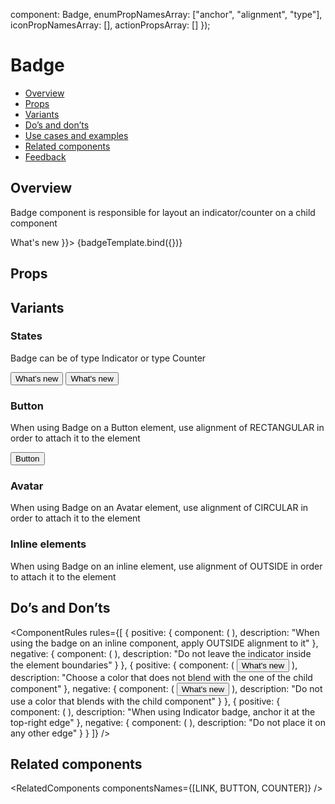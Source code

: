 
  component: Badge,
  enumPropNamesArray: ["anchor", "alignment", "type"],
  iconPropNamesArray: [],
  actionPropsArray: []
});

<Meta title="Feedback/Badge" component={Badge} argTypes={metaSettings.argTypes} decorators={metaSettings.decorators} />

<!--- Component template -->


<!--- Component documentation -->

# Badge

- [Overview](#overview)
- [Props](#props)
- [Variants](#variants)
- [Do’s and don’ts](#dos-and-donts)
- [Use cases and examples](#use-cases-and-examples)
- [Related components](#related-components)
- [Feedback](#feedback)

## Overview

Badge component is responsible for layout an indicator/counter on a child component

<Canvas>
  <Story name="Overview" args={{ children: <Button leftIcon={WhatsNew}>What's new</Button> }}>
    {badgeTemplate.bind({})}
  </Story>
</Canvas>

## Props

<ArgsTable story="Overview" />

## Variants

### States

Badge can be of type Indicator or type Counter

<Canvas>
  <Story name="States">
    <Flex gap={Flex.gaps.LARGE} style={{ flex: 1 }} justify={Flex.justify.START} align={Flex.align.START}>
      <StoryDescription description="Indicator" vertical align={Flex.align.START}>
        <Badge>
          <Button leftIcon={WhatsNew}>What's new</Button>
        </Badge>
      </StoryDescription>
      <StoryDescription description="Counter" vertical align={Flex.align.START}>
        <Badge type={Badge.types.COUNTER} count={100} maxDigits={2}>
          <Button leftIcon={WhatsNew}>What's new</Button>
        </Badge>
      </StoryDescription>
    </Flex>
  </Story>
</Canvas>

### Button

When using Badge on a Button element, use alignment of RECTANGULAR in order to attach it to the element

<Canvas>
  <Story name="Button">
    <Badge alignment={Badge.alignments.RECTANGULAR}>
      <Button leftIcon={ExternalPage}>Button</Button>
    </Badge>
  </Story>
</Canvas>

### Avatar

When using Badge on an Avatar element, use alignment of CIRCULAR in order to attach it to the element

<Canvas>
  <Story name="Avatar">
    <Badge alignment={Badge.alignments.CIRCULAR}>
      <Avatar size={Avatar.sizes.LARGE} src={person} type={Avatar.types.IMG} />
    </Badge>
  </Story>
</Canvas>

### Inline elements

When using Badge on an inline element, use alignment of OUTSIDE in order to attach it to the element

<Canvas>
  <Story name="Inline elements">
    <Flex direction={Flex.directions.COLUMN} gap={Flex.gaps.MEDIUM} align={Flex.align.START}>
      <Badge alignment={Badge.alignments.OUTSIDE}>
        <Link text="Read more" />
      </Badge>
      <Badge alignment={Badge.alignments.OUTSIDE}>
        <Link text="What's new" iconPosition={Link.iconPositions.START} icon={WhatsNew} />
      </Badge>
      <Badge alignment={Badge.alignments.OUTSIDE}>
        <Link text="Learn more" iconPosition={Link.iconPositions.END} icon={ExternalPage} />
      </Badge>
    </Flex>
  </Story>
</Canvas>

## Do’s and Don’ts

<ComponentRules
  rules={[
    {
      positive: {
        component: (
          <Badge alignment={Badge.alignments.OUTSIDE}>
            <Link text="Read more" />
          </Badge>
        ),
        description: "When using the badge on an inline component, apply OUTSIDE alignment to it"
      },
      negative: {
        component: (
          <Badge>
            <Link text="Read more" />
          </Badge>
        ),
        description: "Do not leave the indicator inside the element boundaries"
      }
    },
    {
      positive: {
        component: (
          <Badge>
            <Button leftIcon={WhatsNew}>What's new</Button>
          </Badge>
        ),
        description: "Choose a color that does not blend with the one of the child component"
      },
      negative: {
        component: (
          <Badge color={Indicator.colors.PRIMARY}>
            <Button leftIcon={WhatsNew}>What's new</Button>
          </Badge>
        ),
        description: "Do not use a color that blends with the child component"
      }
    },
    {
      positive: {
        component: (
          <Badge alignment={Badge.alignments.CIRCULAR}>
            <Avatar size={Avatar.sizes.MEDIUM} src={person} type={Avatar.types.IMG} />
          </Badge>
        ),
        description: "When using Indicator badge, anchor it at the top-right edge"
      },
      negative: {
        component: (
          <Badge alignment={Badge.alignments.CIRCULAR} anchor={Badge.anchors.TOP_START}>
            <Avatar size={Avatar.sizes.MEDIUM} src={person} type={Avatar.types.IMG} />
          </Badge>
        ),
        description: "Do not place it on any other edge"
      }
    }
  ]}
/>

## Related components

<RelatedComponents componentsNames={[LINK, BUTTON, COUNTER]} />

